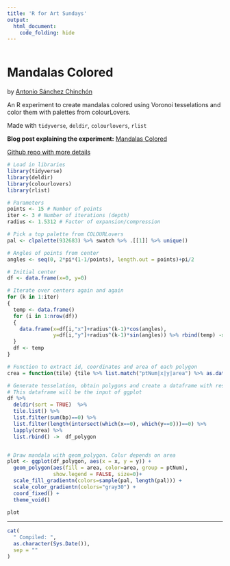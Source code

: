 ```yaml
---
title: 'R for Art Sundays'
output: 
  html_document:
    code_folding: hide
---
```


```r
```

# Mandalas Colored

by [Antonio Sánchez Chinchón](https://twitter.com/aschinchon)

An R experiment to create mandalas colored using Voronoi tesselations and color them with palettes from colourLovers.

Made with `tidyverse`, `deldir`, `colourlovers`, `rlist`

**Blog post explaining the experiment:** [Mandalas Colored](https://fronkonstin.com/2018/03/11/mandalas-colored/)

[Github repo with more details](https://github.com/aschinchon/mandalas-colored)


```r

# Load in libraries
library(tidyverse)
library(deldir)
library(colourlovers)
library(rlist)

# Parameters
points <- 15 # Number of points
iter <- 3 # Number of iterations (depth)
radius <- 1.5312 # Factor of expansion/compression

# Pick a top palette from COLOURLovers  
pal <- clpalette(932683) %>% swatch %>% .[[1]] %>% unique()

# Angles of points from center
angles <- seq(0, 2*pi*(1-1/points), length.out = points)+pi/2

# Initial center
df <- data.frame(x=0, y=0)

# Iterate over centers again and again
for (k in 1:iter)
{
  temp <- data.frame()
  for (i in 1:nrow(df))
  {
    data.frame(x=df[i,"x"]+radius^(k-1)*cos(angles), 
               y=df[i,"y"]+radius^(k-1)*sin(angles)) %>% rbind(temp) -> temp
  }
  df <- temp
}

# Function to extract id, coordinates and area of each polygon
crea = function(tile) {tile %>% list.match("ptNum|x|y|area") %>% as.data.frame()}

# Generate tesselation, obtain polygons and create a dataframe with results
# This dataframe will be the input of ggplot
df %>% 
  deldir(sort = TRUE)  %>% 
  tile.list() %>% 
  list.filter(sum(bp)==0) %>% 
  list.filter(length(intersect(which(x==0), which(y==0)))==0) %>% 
  lapply(crea) %>% 
  list.rbind() ->  df_polygon


# Draw mandala with geom_polygon. Colur depends on area
plot <- ggplot(df_polygon, aes(x = x, y = y)) +
  geom_polygon(aes(fill = area, color=area, group = ptNum), 
               show.legend = FALSE, size=0)+
  scale_fill_gradientn(colors=sample(pal, length(pal))) + 
  scale_color_gradientn(colors="gray30") + 
  coord_fixed() +
  theme_void()

plot

```



-----


```r

cat(
  " Compiled: ",
  as.character(Sys.Date()),
  sep = ""
)
```
